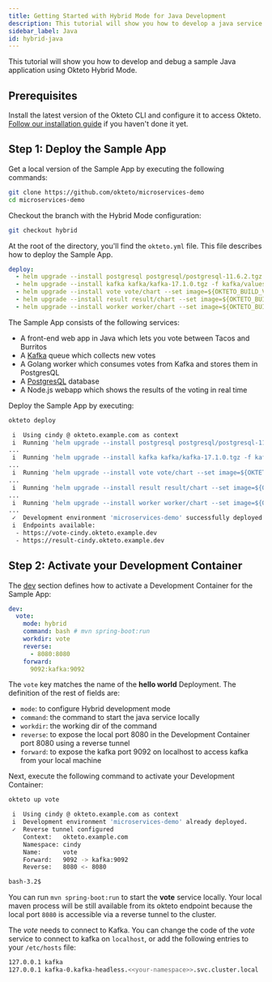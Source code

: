 ```yaml
---
title: Getting Started with Hybrid Mode for Java Development
description: This tutorial will show you how to develop a java service using hybrid mode
sidebar_label: Java
id: hybrid-java
---
```



This tutorial will show you how to develop and debug a sample Java application using Okteto Hybrid Mode.

## Prerequisites

Install the latest version of the Okteto CLI and configure it to access Okteto. [Follow our installation guide](get-started/install-okteto-cli.mdx) if you haven't done it yet.

## Step 1: Deploy the Sample App

Get a local version of the Sample App by executing the following commands:

```bash
git clone https://github.com/okteto/microservices-demo
cd microservices-demo
```

Checkout the branch with the Hybrid Mode configuration:

```bash
git checkout hybrid
```

At the root of the directory, you'll find the `okteto.yml` file.
This file describes how to deploy the Sample App.

```yaml title="okteto.yml"
deploy:
  - helm upgrade --install postgresql postgresql/postgresql-11.6.2.tgz -f postgresql/values.yml
  - helm upgrade --install kafka kafka/kafka-17.1.0.tgz -f kafka/values.yml
  - helm upgrade --install vote vote/chart --set image=${OKTETO_BUILD_VOTE_IMAGE}
  - helm upgrade --install result result/chart --set image=${OKTETO_BUILD_RESULT_IMAGE}
  - helm upgrade --install worker worker/chart --set image=${OKTETO_BUILD_WORKER_IMAGE}
```

The Sample App consists of the following services:

- A front-end web app in Java which lets you vote between Tacos and Burritos
- A [Kafka](https://bitnami.com/stack/kafka/helm) queue which collects new votes
- A Golang worker which consumes votes from Kafka and stores them in PostgresQL
- A [PostgresQL](https://bitnami.com/stack/postgresql/helm) database
- A Node.js webapp which shows the results of the voting in real time

Deploy the Sample App by executing:

```bash
okteto deploy
```

```bash
 i  Using cindy @ okteto.example.com as context
 i  Running 'helm upgrade --install postgresql postgresql/postgresql-11.6.2.tgz -f postgresql/values.yml'
...
 i  Running 'helm upgrade --install kafka kafka/kafka-17.1.0.tgz -f kafka/values.yml'
...
 i  Running 'helm upgrade --install vote vote/chart --set image=${OKTETO_BUILD_VOTE_IMAGE}'
...
 i  Running 'helm upgrade --install result result/chart --set image=${OKTETO_BUILD_RESULT_IMAGE}'
...
 i  Running 'helm upgrade --install worker worker/chart --set image=${OKTETO_BUILD_WORKER_IMAGE}'
...
 ✓  Development environment 'microservices-demo' successfully deployed
 i  Endpoints available:
  - https://vote-cindy.okteto.example.dev
  - https://result-cindy.okteto.example.dev
  ```

## Step 2: Activate your Development Container

The [dev](reference/okteto-manifest.mdx#dev-object-optional) section defines how to activate a Development Container for the Sample App:

```yaml title="okteto.yml"
dev:
  vote:
    mode: hybrid
    command: bash # mvn spring-boot:run
    workdir: vote
    reverse:
      - 8080:8080
    forward:
      9092:kafka:9092
```

The `vote` key matches the name of the **hello world** Deployment. The definition of the rest of fields are:

- `mode`: to configure Hybrid development mode
- `command`: the command to start the java service locally
- `workdir`: the working dir of the command
- `reverse`: to expose the local port 8080 in the Development Container port 8080 using a reverse tunnel
- `forward`: to expose the kafka port 9092 on localhost to access kafka from your local machine

Next, execute the following command to activate your Development Container:

```bash
okteto up vote
```

```bash
 i  Using cindy @ okteto.example.com as context
 i  Development environment 'microservices-demo' already deployed.
 ✓  Reverse tunnel configured
    Context:   okteto.example.com
    Namespace: cindy
    Name:      vote
    Forward:   9092 -> kafka:9092
    Reverse:   8080 <- 8080

bash-3.2$
```

You can run `mvn spring-boot:run` to start the **vote** service locally.
Your local maven process will be still available from its okteto endpoint because the local port `8080` is accessible via a reverse tunnel to the cluster.

The *vote* needs to connect to Kafka. You can change the code of the *vote*  service to connect to kafka on `localhost`, or add the following entries to your `/etc/hosts` file:

```bash
127.0.0.1 kafka
127.0.0.1 kafka-0.kafka-headless.<<your-namespace>>.svc.cluster.local
```
